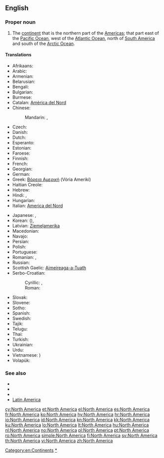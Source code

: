 ==English==
{{wikipedia}}

===Proper noun===
{{en-proper noun|sg=[[North]] [[America]]}}

# The [[continent]] that is the northern part of the [[Americas]]; that part east of the [[Pacific Ocean]], west of the [[Atlantic Ocean]], north of [[South America]] and south of the [[Arctic Ocean]].

====Translations====
{{trans-top|continent}}
* Afrikaans: {{t-|af|Noord-Amerika}}
* Arabic: {{t-|ar|أمريكا الشمالية|f|tr='amriika al-shamaalíyya|sc=Arab}}
* Armenian: {{t-|hy|Հյուսիսային Ամերիկա|tr=Hyusisayin Amerika}}
* Belarusian: {{t-|be|Паўночная Амерыка|f|tr=Paŭnóčnaja Améryka|sc=Cyrl}}
* Bengali: {{t+|bn|উত্তর আমেরিকা|sc=Beng}}
* Bulgarian: {{t-|bg|Северна Америка|f|tr=Séverna Amérika|sc=Cyrl}}
* Burmese: {{t-|my|မြောက်အမေရိက|tr=myauk-ămeri.ka.|sc=Mymr}}
* Catalan: [[Amèrica del Nord]] {{f}}
* Chinese:
*: Mandarin: {{t|cmn|北美|tr=[[Běi Měi]]|sc=Hani}}, {{t|cmn|北美洲|tr=[[Běi Měizhōu]]|sc=Hani}}
* Czech: {{t+|cs|Severní Amerika|f}}
* Danish: {{t-|da|Nordamerika}}
* Dutch: {{t+|nl|Noord-Amerika|n}}
* Esperanto: {{t+|eo|Nordameriko}}
* Estonian: {{t-|et|Põhja-Ameerika}}
* Faroese: {{t-|fo|Norðuramerika|f|n}}
* Finnish: {{t+|fi|Pohjois-Amerikka}}
* French: {{t+|fr|Amérique du Nord|f}}
* Georgian: {{t-|ka|ჩრდილოეთი ამერიკა|tr=č'rdiloeti amerika|sc=Geor}}
* German: {{t+|de|Nordamerika|n}}
* Greek: [[Βόρεια Αμερική]] (Vória Amerikí) {{f}}
* Haitian Creole: {{tø|ht|Amerik dinò}}
* Hebrew: {{t-|he|אמריקה הצפונית|sc=Hebr}}
* Hindi: {{t+|hi|उत्तर अमेरिका|tr=uttar amērikā|sc=Deva}}, {{t-|hi|उत्तर अमरीका|tr=uttar amērikā|sc=Deva}}
* Hungarian: {{t+|hu|Észak-Amerika}}
* Italian: [[America del Nord]] {{f}}
{{trans-mid}}
* Japanese: {{t-|ja|北アメリカ|tr=Kita-Amerika|sc=Jpan}}, {{t-|ja|北米|tr=ほくべい, Hoku-Bei|sc=Jpan}}
* Korean: {{t-|ko|북미|tr=Bukmi|sc=Kore}} ({{t+|ko|北美|sc=Kore}}), {{t-|ko|북아메리카|tr=Buk-Amerika|sc=Kore}}
* Latvian: [[Ziemeļamerika]] {{f}}
* Macedonian: {{t-|mk|Северна Америка|f|tr=Séverna Amérika}}
* Navajo: {{tø|nv|Náhookǫsjí Kéyah dah siʼánígíí}}
* Persian: {{t-|fa|آمریکای شمالی|tr=Âmrikâ-ye Šomâli}}
* Polish: {{t+|pl|Ameryka Północna|f}}
* Portuguese: {{t+|pt|América do Norte|f}}
* Romanian: {{t+|ro|America de Nord|f}}, {{t-|ro|Nord-America|f}}
* Russian: {{t+|ru|Северная Америка|f|tr=Sévernaja Amérika}}
* Scottish Gaelic: [[Aimeireaga-a-Tuath]] {{f}}
* Serbo-Croatian:
*: Cyrillic: {{t-|sh|Сјеверна Америка|alt=Сје̏ве̄рна̄ Амѐрика|f|sc=Cyrl}}, {{t-|sh|Северна Америка|alt=Се̏ве̄рна̄ Амѐрика|f|sc=Cyrl}}
*: Roman: {{t-|sh|Sjeverna Amerika|alt=Sjȅvērnā Amèrika|f}} {{t-|sh|Severna Amerika|alt=Sȅvērnā Amèrika|f}}
* Slovak: {{t-|sk|Severná Amerika|f}}
* Slovene: {{t-|sl|Severna Amerika|f}}
* Sotho: {{t-|st|Amerika Leboya}}
* Spanish: {{t+|es|América del Norte|f}}
* Swedish: {{t+|sv|Nordamerika}}
* Tajik: {{t-|tg|Амрикои Шимолӣ|tr=Amriko-yi Šimolī}}
* Telugu: {{t+|te|ఉత్తర అమెరికా}}
* Thai: {{t-|th|อเมริกาเหนือ|tr=àmayrígaa-nĕua|sc=Thai}}
* Turkish: {{t+|tr|Kuzey Amerika}}
* Ukrainian: {{t-|uk|Північна Америка|f|tr=Pivníčna Améryka|sc=Cyrl}}
* Urdu: {{t-|ur|شمالی امریکہ}}
* Vietnamese: {{t+|vi|Bắc Mỹ}} {{t-|vi|北美}})
* Volapük: {{t+|vo|Nolüda-Merop}}
{{trans-bottom}}

===See also===
* {{list|en|continents}}
* {{list|en|countries of North America}}
* {{list|en|territories of North America}}
* [[Latin America]]

[[Category:en:Continents]]
[[Category:en:North America|*]]

[[cy:North America]]
[[et:North America]]
[[el:North America]]
[[es:North America]]
[[fr:North America]]
[[ko:North America]]
[[hy:North America]]
[[hr:North America]]
[[io:North America]]
[[id:North America]]
[[kn:North America]]
[[kk:North America]]
[[ku:North America]]
[[lo:North America]]
[[lt:North America]]
[[hu:North America]]
[[nl:North America]]
[[no:North America]]
[[pl:North America]]
[[pt:North America]]
[[ro:North America]]
[[simple:North America]]
[[fi:North America]]
[[sv:North America]]
[[th:North America]]
[[vi:North America]]
[[zh:North America]]